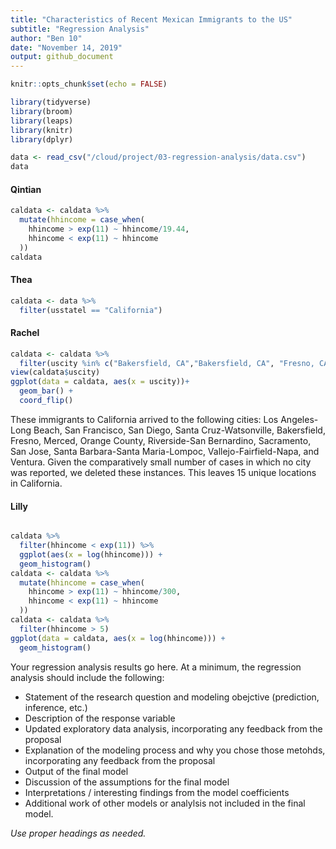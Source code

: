 ```yaml
---
title: "Characteristics of Recent Mexican Immigrants to the US"
subtitle: "Regression Analysis"
author: "Ben 10"
date: "November 14, 2019"
output: github_document
---
```


```r
knitr::opts_chunk$set(echo = FALSE)

```

```r
library(tidyverse)
library(broom)
library(leaps)
library(knitr)
library(dplyr)
```

```r
data <- read_csv("/cloud/project/03-regression-analysis/data.csv")
data
```

#### Qintian
```r
caldata <- caldata %>%
  mutate(hhincome = case_when(
    hhincome > exp(11) ~ hhincome/19.44,
    hhincome < exp(11) ~ hhincome
  ))
caldata
```

#### Thea




```r
caldata <- data %>%
  filter(usstatel == "California")
```


#### Rachel
```r
caldata <- caldata %>%
  filter(uscity %in% c("Bakersfield, CA","Bakersfield, CA", "Fresno, CA", "Los Angeles-Long Beach, CA", "Merced, CA","Orange County, CA","Riverside-San Bernardino, CA", "Sacramento, CA", "San Diego, CA", "San Francisco, CA", "San Jose, CA","Santa Barbara-Santa Maria-Lompoc, CA","Santa Cruz-Watsonville, CA","Vallejo-Fairfield-Napa, CA","Ventura, CA"))
view(caldata$uscity)
ggplot(data = caldata, aes(x = uscity))+ 
  geom_bar() +
  coord_flip()
```
These immigrants to California arrived to the following cities: Los Angeles-Long Beach, San Francisco, San Diego, Santa Cruz-Watsonville, Bakersfield, Fresno, Merced, Orange County, Riverside-San Bernardino, Sacramento, San Jose, Santa Barbara-Santa Maria-Lompoc, Vallejo-Fairfield-Napa, and Ventura. Given the comparatively small number of cases in which no city was reported, we deleted these instances. This leaves 15 unique locations in California. 


#### Lilly

```r

```

```r
caldata %>%
  filter(hhincome < exp(11)) %>%
  ggplot(aes(x = log(hhincome))) +
  geom_histogram()
caldata <- caldata %>%
  mutate(hhincome = case_when(
    hhincome > exp(11) ~ hhincome/300,
    hhincome < exp(11) ~ hhincome
  ))
caldata <- caldata %>%
  filter(hhincome > 5)
ggplot(data = caldata, aes(x = log(hhincome))) +
  geom_histogram()


```

Your regression analysis results go here. At a minimum, the regression analysis should include the following: 

- Statement of the research question and modeling obejctive (prediction, inference, etc.)
- Description of the response variable
- Updated exploratory data analysis, incorporating any feedback from the proposal
- Explanation of the modeling process and why you chose those metohds, incorporating any feedback from the proposal
- Output of the final model
- Discussion of the assumptions for the final model
- Interpretations / interesting findings from the model coefficients
- Additional work of other models or analylsis not included in the final model.

*Use proper headings as needed.*